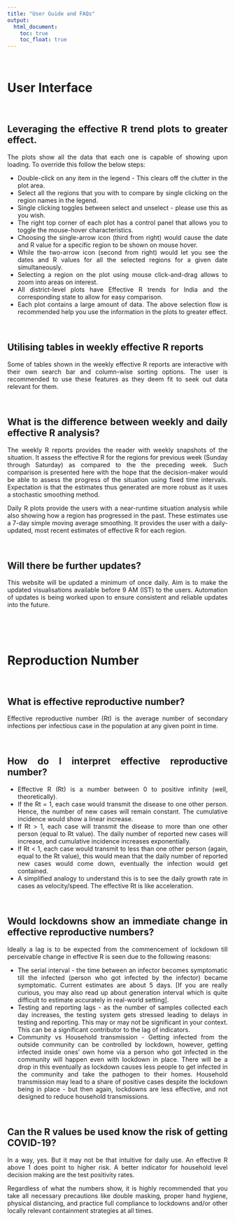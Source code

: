 ```yaml
---
title: "User Guide and FAQs"
output:
  html_document:
    toc: true
    toc_float: true
---
```

<style>
body {
text-align: justify}
</style>

\

# User Interface

\

## Leveraging the effective R trend plots to greater effect.
The plots show all the data that each one is capable of showing upon loading. To override this follow the below steps:

- Double-click on any item in the legend - This clears off the clutter in the plot area. 
- Select all the regions that you with to compare by single clicking on the region names in the legend.
- Single clicking toggles between select and unselect - please use this as you wish.
- The right top corner of each plot has a control panel that allows you to toggle the mouse-hover characteristics. 
- Choosing the single-arrow icon (third from right) would cause the date and R value for a specific region to be shown on mouse hover. 
- While the two-arrow icon (second from right) would let you see the dates and R values for all the selected regions for a given date simultaneously. 
- Selecting a region on the plot using mouse click-and-drag allows to zoom into areas on interest.
- All district-level plots have Effective R trends for India and the corresponding state to allow for easy comparison.
- Each plot contains a large amount of data. The above selection flow is recommended help you use the information in the plots to greater effect. 

\

## Utilising tables in weekly effective R reports
Some of tables shown in the weekly effective R reports are interactive with their own search bar and column-wise sorting options. The user is recommended to use these features as they deem fit to seek out data relevant for them.

\

## What is the difference between weekly and daily effective R analysis?
The weekly R reports provides the reader with weekly snapshots of the situation. It assess the effective R for the regions for previous week (Sunday through Saturday) as compared to the the preceding week. Such comparison is presented here with the hope that the decision-maker would be able to assess the progress of the situation using fixed time intervals. Expectation is that the estimates thus generated are more robust as it uses a stochastic smoothing method.

Daily R plots provide the users with a near-runtime situation analysis while also showing how a region has progressed in the past. These estimates use a 7-day simple moving average smoothing. It provides the user with a daily-updated, most recent estimates of effective R for each region.

\

## Will there be further updates?
This website will be updated a minimum of once daily. Aim is to make the updated visualisations available before 9 AM (IST) to the users. Automation of updates is being worked upon to ensure consistent and reliable updates into the future.

\

\

# Reproduction Number

\

## What is effective reproductive number?
Effective reproductive number (Rt) is the average number of secondary infections per infectious case in the population at any given point in time.

\

## How do I interpret effective reproductive number?
- Effective R (Rt) is a number between 0 to positive infinity (well, theoretically).
- If the Rt = 1, each case would transmit the disease to one other person. Hence, the number of new cases will remain constant. The cumulative incidence would show a linear increase.
- If Rt > 1, each case will transmit the disease to more than one other person (equal to Rt value). The daily number of reported new cases will increase, and cumulative incidence increases exponentially.
- If Rt < 1, each case would transmit to less than one other person (again, equal to the Rt value), this would mean that the daily number of reported new cases would come down, eventually the infection would get contained.
- A simplified analogy to understand this is to see the daily growth rate in cases as velocity/speed. The effective Rt is like acceleration.

\

## Would lockdowns show an immediate change in effective reproductive numbers?
Ideally a lag is to be expected from the commencement of lockdown till perceivable change in effective R is seen due to the following reasons:

- The serial interval - the time between an infector becomes symptomatic till the infected (person who got infected by the infector) became symptomatic. Current estimates are about 5 days. [If you are really curious, you may also read up about generation interval which is quite difficult to estimate accurately in real-world setting].
- Testing and reporting lags - as the number of samples collected each day increases, the testing system gets stressed leading to delays in testing and reporting. This may or may not be significant in your context. This can be a significant contributor to the lag of indicators.
- Community vs Household transmission - Getting infected from the outside community can be controlled by lockdown, however, getting infected inside ones' own home via a person who got infected in the community will happen even with lockdown in place. There will be a drop in this eventually as lockdown causes less people to get infected in the community and take the pathogen to their homes. Household transmission may lead to a share of positive cases despite the lockdown being in place - but then again, lockdowns are less effective, and not designed to reduce household transmissions.

\

## Can the R values be used know the risk of getting COVID-19?
In a way, yes. But it may not be that intuitive for daily use. An effective R above 1 does point to higher risk. A better indicator for household level decision making are the test positivity rates. 

Regardless of what the numbers show, it is highly recommended that you take all necessary precautions like double masking, proper hand hygiene, physical distancing, and practice full compliance to lockdowns and/or other locally relevant containment strategies at all times.